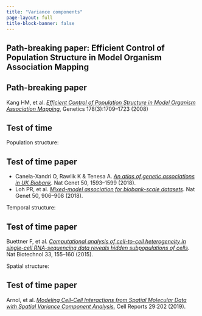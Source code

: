 ```yaml
---
title: "Variance components"
page-layout: full
title-block-banner: false
---
```


## Path-breaking paper: Efficient Control of Population Structure in Model Organism Association Mapping

::: {.callout-tip}
## Path-breaking paper

Kang HM, et al. [*Efficient Control of Population Structure in Model Organism Association Mapping*](https://doi.org/10.1534/genetics.107.080101), Genetics 178(3):1709–1723 (2008)
:::


## Test of time

Population structure:

::: {.callout-tip}
## Test of time paper

- Canela-Xandri O, Rawlik K & Tenesa A. [*An atlas of genetic associations in UK Biobank*](https://doi.org/10.1038/s41588-018-0248-z). Nat Genet 50, 1593–1599 (2018). 
- Loh PR,  et al. [*Mixed-model association for biobank-scale datasets*](https://doi.org/10.1038/s41588-018-0144-6). Nat Genet 50, 906–908 (2018). 
:::


Temporal structure:

::: {.callout-tip}
## Test of time paper

Buettner F, et al. [*Computational analysis of cell-to-cell heterogeneity in single-cell RNA-sequencing data reveals hidden subpopulations of cells*](https://doi.org/10.1038/nbt.3102). Nat Biotechnol 33, 155–160 (2015). 
:::

Spatial structure:

::: {.callout-tip}
## Test of time paper

Arnol, et al. [*Modeling Cell-Cell Interactions from Spatial Molecular Data with Spatial Variance Component Analysis.*](https://doi.org/10.1016/j.celrep.2019.08.077) Cell Reports 29:202 (2019).
:::
